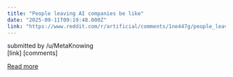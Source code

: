 ```yaml
---
title: "People leaving AI companies be like"
date: "2025-09-11T09:19:48.000Z"
link: "https://www.reddit.com/r/artificial/comments/1ne447g/people_leaving_ai_companies_be_like/"
---
```


submitted by    /u/MetaKnowing  
 [link]   [comments]

[Read more](https://www.reddit.com/r/artificial/comments/1ne447g/people_leaving_ai_companies_be_like/)

